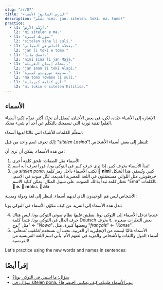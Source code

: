 ```yaml
---
slug: "ar/07"
title: "الدرس السابع: الأسماء"
description: "تعلّم nimi، jan، sitelen، toki، ma، tomo!"
practice:
  - l1: "أرْسُم الأرض."
    l2: "mi sitelen e ma."
  - l1: "صورتك كبيرة."
    l2: "sitelen sina li suli."
  - l1: "يتحدّث الناس عن المباني."
    l2: "jan li toki e tomo."
  - l1: "اسمكِ مايا."
    l2: "nimi sina li jan Maja."
  - l1: "يتحدّث إيمان العربيّة."
    l2: "jan Iman li toki Alapi."
  - l1: "مدينة تورونتو كبيرة."
    l2: "ma tomo Towano li suli."
  - l1: "أرى كتابة كيريلية."
    l2: "mi lukin e sitelen Kililisa."
---
```



## الأسماء

الإشارة إلى الأشياء جيّدة، لكن، في بعض الأحيان، يُفضّل أن نحدّد أكثر. نقدّم لكم: أسماء العَلم! تقنية ثورية التي تسمحك بالتكلّم عن أحد أم شيء محدّد.

لنتعلّم الكلمات للأشياء التي غالبًا لديها أسماء:

<List>
  <Word sl="nimi" m="اسم، كلمة" />
  <Word sl="jan" m="شخص" />
  <Word sl="sitelen" m="صورة، كتابة؛ الرَسم" />
  <Word sl="toki" m="كلام، لغة، التكلّم، التحدّث" />
  <Word sl="ma" m="أرض، دولة" />
  <Word sl="tomo" m="مبنى، غرفة، بيت" />
</List>

إنّك تعرف اسم واحد من قبل: "_sitelen Lasina_"! لننظر إلى بعض أسماء الأشخاص:

<List>
  <Sentence sl="jan Nowa" m="شخص اسمه نوح (من الأنجليزية: 'Noah' (نُوا))" />
  <Sentence sl="jan Ema" m="شخص اسمه إيما (من الأنجليزية: 'Emma')" />
</List>

من هذه الأسماء، يمكن أن ترى أن:

1. الأسماء مثل الصفات: تلحق كلمة أُخرى.
2. تبدأ الأسماء بحرف كبير. إذا ترى حرف كبير في التوكي بونا، فورا تعرف أنه اسم!
3. في _sitelen pona_، نكتب الأسماء داخل رمز كلمة **󱥂 nimi** كبير. ونُسمّي هذا الشكل _خرطوش_، مثل اللواتي مستعمَلون في اللغة المصرية القديمة. لكُل صوت في الاسم، نختار كلمة تبدأ بذالك الصوت. على سبيل المثال، يمكن كتابة الاسم "Ema" بالكلمات 󱤉 **e**، 󱤶 **m**oku، 󱤂 **a**la.

الأشخاص ليس هم الوحيدون الذي لديهم أسماء، لننظر إلى لغة ودولة ومدينة:

<List>
  <Sentence
    sl="toki Kanse"
    m="لغة اسمها الفرنسية (من الفرنسية: 'français')"
  />
  <Sentence sl="ma Tosi" m="أرض اسمها ألمانيا (من الألمانية: 'Deutsch' (دويتش))" />
  <Sentence
    sl="ma tomo Loma"
    m="أرض مباني اسمها روما (من اللاتينية: 'Rōma')"
  />
</List>

تدل هذه الأسماء إلى المزيد عن كيف تتكوّن الأسماء في التوكي بونا:

4. عندما تدخل الأسماء إلى التوكي بونا، _ينطبق عليها_ نظام صوتي التوكي بونا. ليس هناك حرف الدال في التوكي بونا، فتبدأ كلمة Deutsch بحرف **t**. بعض التغيّرات صغيرة، مثل "_نوح_" ← "_Nowa_"، وبعضها كبيرة، مثل "_français_" ← "_Kanse_".
5. الأسماء غالبًا ليست من الإنجليزية أو العربية. نحب أن نستخدم _التلقيب المحلّي_: أسماء الدول واللغات والأشخاص والمزيد في لغتهم الأم. يأتي اسم اللغة الفرنسية من الفرنسية!

Let's practice using the new words and names in sentences:

<List>
  <Sentence sl="waso li lukin e ma." m="ينظر الطائر إلى الأرض." />
  <Sentence sl="jan li toki e tomo." m="يتحدّث الناس عن بيت." />
  <Sentence sl="jan pona li toki pona." m="يتحدّث الأشخاص اللطيفون جيّدًا." />
  <Sentence sl="nimi ona li jan Kenta." m="اسمه كينتا." />
  <Sentence sl="jan Sunita li sitelen e pipi." m="ترسم سونيتا حشرة." />
  <Sentence sl="jan Nina li toki Kanse." m="تتكلم نينا الفرنسية." />
  <Sentence sl="jan Ema li sona pona e ma Tosi." m="تعرف إيما ألمانيا جيّدًا." />
</List>

<Practice exercises={frontmatter.practice} />

## إقرأ أيضًا
* [سؤال: ما اسمي في التوكي بونا؟](/ar/make-a-name/)
* [سؤال: في sitelen pona، تبدو الأسماء طويلة. كيف يمكنني اختصرها؟](/ar/simpler-cartouches/)
